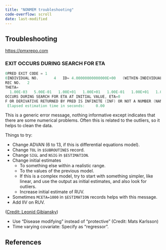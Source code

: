 ```yaml
---
title: "NONMEM troubleshooting"
code-overflow: scroll
date: last-modified
---
```


:::{.callout-caution title="Under construction"}
:::

## Troubleshooting

<https://pmxrepo.com>

### EXIT OCCURS DURING SEARCH FOR ETA

```verilog
0PRED EXIT CODE = 1
0INDIVIDUAL NO.       4   ID= 4.00000000000000E+00   (WITHIN-INDIVIDUAL) DATA 
REC NO.   2
THETA=
  1.00E-03   5.00E-01   1.00E+01   1.00E+01   1.00E-01   1.00E+01   1.00E+00
OCCURS DURING SEARCH FOR ETA AT INITIAL VALUE, ETA=0
F OR DERIVATIVE RETURNED BY PRED IS INFINITE (INF) OR NOT A NUMBER (NAN).
 Elapsed estimation time in seconds:     0.00
```

This is a generic error message, nothing informative except indicates that there are some numerical problems.
Often this is related to the outliers, so it helps to clean the data.

Things to try:

* Change ADVAN (6 to 13, if this is differential equations model).
* Change `TOL` in `$SUBROUTINES` record.
* Change `SIGL` and `NSIG` in `$ESTIMATION`.
* Change initial estimates
  * To something else within a realistic range.
  * To the values of the previous model.
  * If this is a complex model, try to start with something simpler, like linear, and use the output as initial estimates, and also look for outliers.
  * Increase initial estimate of RUV.
* Sometimes `MCETA=1000` in `$ESTIMATION` records helps with this message.
* Add IIV on RUV.

([Credit: Leonid Gibiansky](https://www.mail-archive.com/nmusers@globomaxnm.com/msg08915.html))

::: {.callout-note title="Terminology"}
* Use "Disease modifying" instead of "protective" (Credit: Mats Karlsson)
* Time varying covariate: Specify as "regressor".
:::

## References

::: {#refs}
:::
